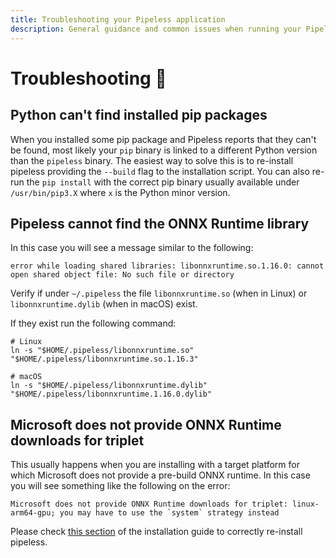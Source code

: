 ```yaml
---
title: Troubleshooting your Pipeless application
description: General guidance and common issues when running your Pipeless application
---
```


# Troubleshooting 🐞

## Python can't find installed pip packages

When you installed some pip package and Pipeless reports that they can't be found, most likely your `pip` binary is
linked to a different Python version than the `pipeless` binary.
The easiest way to solve this is to re-install pipeless providing the `--build` flag to the installation
script. You can also re-run the `pip install` with the correct pip binary usually available under `/usr/bin/pip3.X` where `x` is the Python minor version.

## Pipeless cannot find the ONNX Runtime library

In this case you will see a message similar to the following:

```
error while loading shared libraries: libonnxruntime.so.1.16.0: cannot open shared object file: No such file or directory
```

Verify if under `~/.pipeless` the file `libonnxruntime.so` (when in Linux) or `libonnxruntime.dylib` (when in macOS) exist.

If they exist run the following command:

```
# Linux
ln -s "$HOME/.pipeless/libonnxruntime.so" "$HOME/.pipeless/libonnxruntime.so.1.16.3"

# macOS
ln -s "$HOME/.pipeless/libonnxruntime.dylib" "$HOME/.pipeless/libonnxruntime.1.16.0.dylib"
```

## Microsoft does not provide ONNX Runtime downloads for triplet

This usually happens when you are installing with a target platform for which Microsoft does not provide a pre-build ONNX runtime.
In this case you will see something like the following on the error:

```
Microsoft does not provide ONNX Runtime downloads for triplet: linux-arm64-gpu; you may have to use the `system` strategy instead
```

Please check [this section](/v1/getting-started/installation#building-onnx-runtime-from-source) of the installation guide to correctly re-install pipeless.

